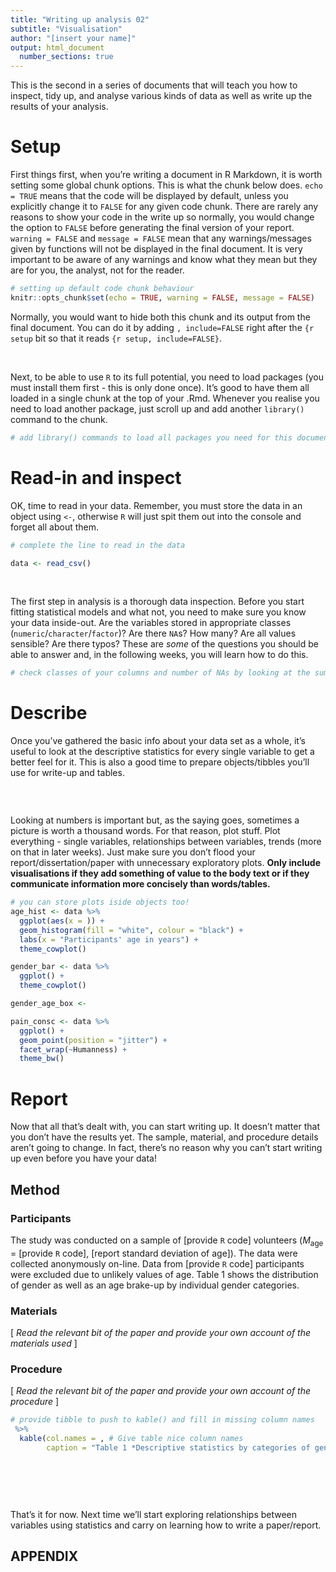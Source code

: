```yaml
---
title: "Writing up analysis 02"
subtitle: "Visualisation"
author: "[insert your name]"
output: html_document
  number_sections: true
---
```


This is the second in a series of documents that will teach you how to inspect, tidy up, and analyse various kinds of data as well as write up the results of your analysis.


# Setup

First things first, when you're writing a document in R Markdown, it is worth setting some global chunk options. This is what the chunk below does. `echo = TRUE` means that the code will be displayed by default, unless you explicitly change it to `FALSE` for any given code chunk. There are rarely any reasons to show your code in the write up so normally, you would change the option to `FALSE` before generating the final version of your report. `warning = FALSE` and `message = FALSE` mean that any warnings/messages given by functions will not be displayed in the final document. It is very important to be aware of any warnings and know what they mean but they are for you, the analyst, not for the reader.

```r
# setting up default code chunk behaviour
knitr::opts_chunk$set(echo = TRUE, warning = FALSE, message = FALSE)
```

Normally, you would want to hide both this chunk and its output from the final document. You can do it by adding `, include=FALSE` right after the `{r setup` bit so that it reads `{r setup, include=FALSE}`.

\ 

Next, to be able to use `R` to its full potential, you need to load packages (you must install them first - this is only done once). It's good to have them all loaded in a single chunk at the top of your .Rmd. Whenever you realise you need to load another package, just scroll up and add another `library()` command to the chunk.


```r
# add library() commands to load all packages you need for this document.

```

# Read-in and inspect 

OK, time to read in your data. Remember, you must store the data in an object using `<-`, otherwise `R` will just spit them out into the console and forget all about them.

```r
# complete the line to read in the data

data <- read_csv()
```

\ 

The first step in analysis is a thorough data inspection. Before you start fitting statistical models and what not, you need to make sure you know your data inside-out. Are the variables stored in appropriate classes (`numeric`/`character`/`factor`)? Are there `NA`s? How many? Are all values sensible? Are there typos? These are *some* of the questions you should be able to answer and, in the following weeks, you will learn how to do this.

```r
# check classes of your columns and number of NAs by looking at the summary of the data

```

# Describe 

Once you've gathered the basic info about your data set as a whole, it's useful to look at the descriptive statistics for every single variable to get a better feel for it. This is also a good time to prepare objects/tibbles you'll use for write-up and tables.

```r

```

\ 

Looking at numbers is important but, as the saying goes, sometimes a picture is worth a thousand words. For that reason, plot stuff. Plot everything - single variables, relationships between variables, trends (more on that in later weeks). Just make sure you don't flood your report/dissertation/paper with unnecessary exploratory plots. **Only include visualisations if they add something of value to the body text or if they communicate information more concisely than words/tables.**

```r
# you can store plots iside objects too!
age_hist <- data %>%
  ggplot(aes(x = )) +
  geom_histogram(fill = "white", colour = "black") +
  labs(x = "Participants' age in years") +
  theme_cowplot()

gender_bar <- data %>%
  ggplot() +
  theme_cowplot()

gender_age_box <-

pain_consc <- data %>%
  ggplot() +
  geom_point(position = "jitter") +
  facet_wrap(~Humanness) +
  theme_bw()
```


# Report

Now that all that's dealt with, you can start writing up. It doesn't matter that you don't have the results yet. The sample, material, and procedure details aren't going to change. In fact, there's no reason why you can't start writing up even before you have your data!

## Method

### Participants

The study was conducted on a sample of [provide `R` code] volunteers (*M*~age~ = [provide `R` code], [report standard deviation of age]). The data were collected anonymously on-line. Data from [provide `R` code] participants were excluded due to unlikely values of age. Table 1 shows the distribution of gender as well as an age brake-up by individual gender categories.

### Materials

[ *Read the relevant bit of the paper and provide your own account of the materials used* ]

### Procedure

[ *Read the relevant bit of the paper and provide your own account of the procedure* ]

```r
# provide tibble to push to kable() and fill in missing column names
 %>%
  kable(col.names = , # Give table nice column names
        caption = "Table 1 *Descriptive statistics by categories of gender*")
```

\ 

```r

```

\ 

That's it for now. Next time we'll start exploring relationships between variables using statistics and carry on learning how to write a paper/report.

## APPENDIX

```r

```


